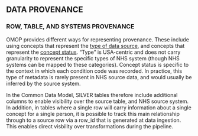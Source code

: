 
## DATA PROVENANCE

### ROW, TABLE, AND SYSTEMS PROVENANCE

OMOP provides different ways for representing provenance. These include using concepts that represent the [type of data source](https://athena.ohdsi.org/search-terms/terms?domain=Type+Concept&standardConcept=Standard&page=1&pageSize=15&query=), and concepts that represent the [concept status](https://athena.ohdsi.org/search-terms/terms?domain=Condition+Status&standardConcept=Standard&page=1&pageSize=15&query=). "Type" is USA-centric and does not carry granularity to represent the specific types of NHS system (though NHS systems can be mapped to these categories). Concept status is specific to the context in which each condition code was recorded. In practice, this type of metadata is rarely present in NHS source data, and would usually be inferred by the source system. 

In the Common Data Model, SILVER tables therefore include additional columns to enable visibility over the source table, and NHS source system. In addition, in tables where a single row will carry information about a single concept for a single person, it is possible to track this main relationship through to a source row via a row_id that is generated at data ingestion. This enables direct visbility over transformations during the pipeline.
